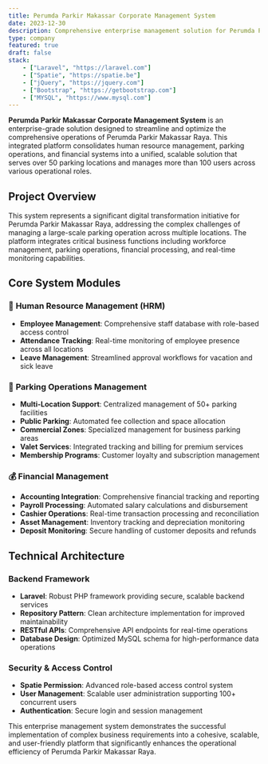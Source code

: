 ```yaml
---
title: Perumda Parkir Makassar Corporate Management System
date: 2023-12-30
description: Comprehensive enterprise management solution for Perumda Parkir Makassar Raya, integrating HRM, HRD, parking operations, and financial management across 50+ locations.
type: company
featured: true
draft: false
stack:
    - ["Laravel", "https://laravel.com"]
    - ["Spatie", "https://spatie.be"]
    - ["jQuery", "https://jquery.com"]
    - ["Bootstrap", "https://getbootstrap.com"]
    - ["MYSQL", "https://www.mysql.com"]
---
```


**Perumda Parkir Makassar Corporate Management System** is an enterprise-grade solution designed to streamline and optimize the comprehensive operations of Perumda Parkir Makassar Raya. This integrated platform consolidates human resource management, parking operations, and financial systems into a unified, scalable solution that serves over 50 parking locations and manages more than 100 users across various operational roles.

## Project Overview

This system represents a significant digital transformation initiative for Perumda Parkir Makassar Raya, addressing the complex challenges of managing a large-scale parking operation across multiple locations. The platform integrates critical business functions including workforce management, parking operations, financial processing, and real-time monitoring capabilities.

## Core System Modules

### 🏢 **Human Resource Management (HRM)**
- **Employee Management**: Comprehensive staff database with role-based access control
- **Attendance Tracking**: Real-time monitoring of employee presence across all locations
- **Leave Management**: Streamlined approval workflows for vacation and sick leave

### 🚗 **Parking Operations Management**
- **Multi-Location Support**: Centralized management of 50+ parking facilities
- **Public Parking**: Automated fee collection and space allocation
- **Commercial Zones**: Specialized management for business parking areas
- **Valet Services**: Integrated tracking and billing for premium services
- **Membership Programs**: Customer loyalty and subscription management

### 💰 **Financial Management**
- **Accounting Integration**: Comprehensive financial tracking and reporting
- **Payroll Processing**: Automated salary calculations and disbursement
- **Cashier Operations**: Real-time transaction processing and reconciliation
- **Asset Management**: Inventory tracking and depreciation monitoring
- **Deposit Monitoring**: Secure handling of customer deposits and refunds

## Technical Architecture

### **Backend Framework**
- **Laravel**: Robust PHP framework providing secure, scalable backend services
- **Repository Pattern**: Clean architecture implementation for improved maintainability
- **RESTful APIs**: Comprehensive API endpoints for real-time operations
- **Database Design**: Optimized MySQL schema for high-performance data operations

### **Security & Access Control**
- **Spatie Permission**: Advanced role-based access control system
- **User Management**: Scalable user administration supporting 100+ concurrent users
- **Authentication**: Secure login and session management

This enterprise management system demonstrates the successful implementation of complex business requirements into a cohesive, scalable, and user-friendly platform that significantly enhances the operational efficiency of Perumda Parkir Makassar Raya.